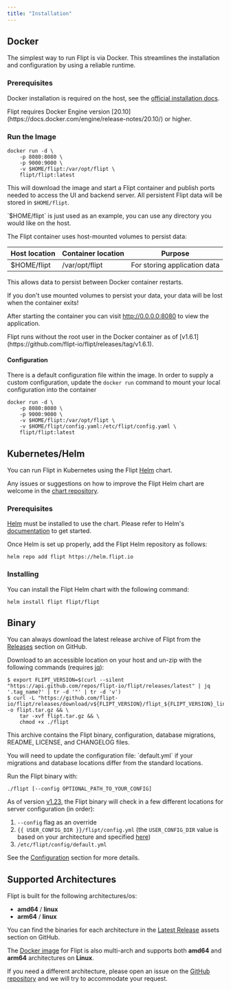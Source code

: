 ```yaml
---
title: "Installation"
---
```


## Docker

The simplest way to run Flipt is via Docker. This streamlines the installation
and configuration by using a reliable runtime.

### Prerequisites

Docker installation is required on the host, see the [official installation docs](https://docs.docker.com/install/).

<Note>
  Flipt requires Docker Engine version
  [20.10](https://docs.docker.com/engine/release-notes/20.10/) or higher.
</Note>

### Run the Image

```console
docker run -d \
    -p 8080:8080 \
    -p 9000:9000 \
    -v $HOME/flipt:/var/opt/flipt \
    flipt/flipt:latest
```

This will download the image and start a Flipt container and publish ports
needed to access the UI and backend server. All persistent Flipt data will be
stored in `$HOME/flipt`.

<Info>
  `$HOME/flipt` is just used as an example, you can use any directory you would
  like on the host.
</Info>

The Flipt container uses host-mounted volumes to persist data:

| Host location | Container location | Purpose                      |
| ------------- | ------------------ | ---------------------------- |
| $HOME/flipt   | /var/opt/flipt     | For storing application data |

This allows data to persist between Docker container restarts.

<Warning>
  If you don't use mounted volumes to persist your data, your data will be lost
  when the container exits!
</Warning>

After starting the container you can visit http://0.0.0.0:8080 to view the
application.

<Note>
  Flipt runs without the root user in the Docker container as of
  [v1.6.1](https://github.com/flipt-io/flipt/releases/tag/v1.6.1).
</Note>

#### Configuration

There is a default configuration file within the image. In order to supply a custom configuration, update the `docker run` command to mount your local configuration into the container

```console
docker run -d \
    -p 8080:8080 \
    -p 9000:9000 \
    -v $HOME/flipt:/var/opt/flipt \
    -v $HOME/flipt/config.yaml:/etc/flipt/config.yaml \
    flipt/flipt:latest
```

## Kubernetes/Helm

You can run Flipt in Kubernetes using the Flipt [Helm](https://helm.sh) chart.

Any issues or suggestions on how to improve the Flipt Helm chart are welcome in the [chart repository](https://github.com/flipt-io/helm-charts).

### Prerequisites

[Helm](https://helm.sh) must be installed to use the chart. Please refer to
Helm's [documentation](https://helm.sh/docs/) to get started.

Once Helm is set up properly, add the Flipt Helm repository as follows:

```console
helm repo add flipt https://helm.flipt.io
```

### Installing

You can install the Flipt Helm chart with the following command:

```console
helm install flipt flipt/flipt
```

## Binary

You can always download the latest release archive of Flipt from the
[Releases](https://github.com/flipt-io/flipt/releases) section on GitHub.

Download to an accessible location on your host and un-zip with the following
commands (requires [jq](https://stedolan.github.io/jq/)):

```console
$ export FLIPT_VERSION=$(curl --silent "https://api.github.com/repos/flipt-io/flipt/releases/latest" | jq '.tag_name?' | tr -d '"' | tr -d 'v')
$ curl -L "https://github.com/flipt-io/flipt/releases/download/v${FLIPT_VERSION}/flipt_${FLIPT_VERSION}_linux_x86_64.tar.gz" -o flipt.tar.gz && \
    tar -xvf flipt.tar.gz && \
    chmod +x ./flipt
```

This archive contains the Flipt binary, configuration, database migrations,
README, LICENSE, and CHANGELOG files.

<Note>
  You will need to update the configuration file: `default.yml` if your
  migrations and database locations differ from the standard locations.
</Note>

Run the Flipt binary with:

```console
./flipt [--config OPTIONAL_PATH_TO_YOUR_CONFIG]
```

As of version [v1.23](https://github.com/flipt-io/flipt/releases/tag/v1.23.0), the Flipt binary will check in a few different locations for server configuration (in order):

1. `--config` flag as an override
2. `{{ USER_CONFIG_DIR }}/flipt/config.yml` (the `USER_CONFIG_DIR` value is based on your architecture and specified [here](https://pkg.go.dev/os#UserConfigDir))
3. `/etc/flipt/config/default.yml`

See the [Configuration](/configuration) section for more details.

## Supported Architectures

Flipt is built for the following architectures/os:

- **amd64** / **linux**
- **arm64** / **linux**

You can find the binaries for each architecture in the [Latest Release](https://github.com/flipt-io/flipt/releases/latest) assets section on GitHub.

The [Docker image](https://hub.docker.com/r/flipt/flipt/tags) for Flipt is also multi-arch and supports both **amd64** and **arm64** architectures on **Linux**.

If you need a different architecture, please open an issue on the [GitHub repository](https://github.com/flipt-io/flipt/issues) and we will try to accommodate your request.
